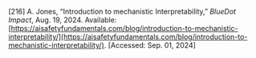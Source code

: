 \[216\]	A. Jones, “Introduction to mechanistic Interpretability,” *BlueDot Impact*, Aug. 19, 2024\. Available: [https://aisafetyfundamentals.com/blog/introduction-to-mechanistic-interpretability/](https://aisafetyfundamentals.com/blog/introduction-to-mechanistic-interpretability/). \[Accessed: Sep. 01, 2024\]